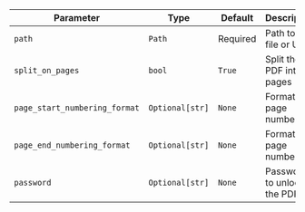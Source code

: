 | Parameter | Type | Default | Description |
| --- | --- | --- | --- |
| `path` | `Path` | Required | Path to PDF file or URL |
| `split_on_pages` | `bool` | `True` | Split the PDF into pages |
| `page_start_numbering_format` | `Optional[str]` | `None` | Format for page numbering |
| `page_end_numbering_format` | `Optional[str]` | `None` | Format for page numbering |
| `password` | `Optional[str]` | `None` | Password to unlock the PDF |